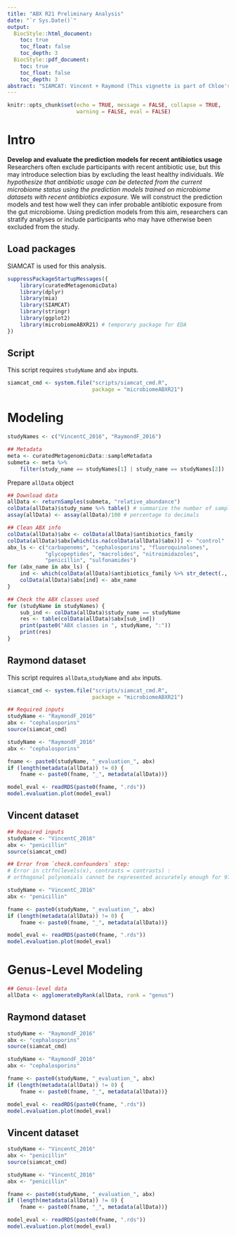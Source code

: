 ```yaml
---
title: "ABX R21 Preliminary Analysis"
date: "`r Sys.Date()`"
output:
  BiocStyle::html_document:
    toc: true
    toc_float: false
    toc_depth: 3
  BiocStyle::pdf_document:
    toc: true
    toc_float: false
    toc_depth: 3
abstract: "SIAMCAT: Vincent + Raymond (This vignette is part of Chloe's thesis Aim3.)"
---
```


```r
knitr::opts_chunk$set(echo = TRUE, message = FALSE, collapse = TRUE, 
                      warning = FALSE, eval = FALSE)
```

# Intro
**Develop and evaluate the prediction models for recent antibiotics usage**    
Researchers often exclude participants with recent antibiotic use, but this may introduce selection bias by excluding the least healthy individuals. *We hypothesize that antibiotic usage can be detected from the current microbiome status using the prediction models trained on microbiome datasets with recent antibiotics exposure.* We will construct the prediction models and test how well they can infer probable antibiotic exposure from the gut microbiome. Using prediction models from this aim, researchers can stratify analyses or include participants who may have otherwise been excluded from the study.

## Load packages
SIAMCAT is used for this analysis.
```r
suppressPackageStartupMessages({
    library(curatedMetagenomicData)
    library(dplyr)
    library(mia)
    library(SIAMCAT)
    library(stringr)
    library(ggplot2)
    library(microbiomeABXR21) # temporary package for EDA
})
```

## Script
This script requires `studyName` and `abx` inputs.
```r
siamcat_cmd <- system.file("scripts/siamcat_cmd.R", 
                           package = "microbiomeABXR21")
```

# Modeling
```r
studyNames <- c("VincentC_2016", "RaymondF_2016")

## Metadata
meta <- curatedMetagenomicData::sampleMetadata
submeta <- meta %>% 
    filter(study_name == studyNames[1] | study_name == studyNames[2])
```            

Prepare `allData` object
```r
## Download data
allData <- returnSamples(submeta, "relative_abundance")
colData(allData)$study_name %>% table() # summarize the number of samples
assay(allData) <- assay(allData)/100 # percentage to decimals

## Clean ABX info
colData(allData)$abx <- colData(allData)$antibiotics_family
colData(allData)$abx[which(is.na(colData(allData)$abx))] <- "control"
abx_ls <- c("carbapenems", "cephalosporins", "fluoroquinolones",
            "glycopeptides", "macrolides", "nitroimidazoles",
            "penicillin", "sulfonamides")
for (abx_name in abx_ls) {
    ind <- which(colData(allData)$antibiotics_family %>% str_detect(., abx_name))
    colData(allData)$abx[ind] <- abx_name
}
```

```r
## Check the ABX classes used
for (studyName in studyNames) {
    sub_ind <- colData(allData)$study_name == studyName
    res <- table(colData(allData)$abx[sub_ind])
    print(paste0("ABX classes in ", studyName, ":"))
    print(res)
}
```


## Raymond dataset
This script requires `allData`,`studyName` and `abx` inputs.
```r
siamcat_cmd <- system.file("scripts/siamcat_cmd.R", 
                           package = "microbiomeABXR21")
```

```r
## Required inputs
studyName <- "RaymondF_2016"
abx <- "cephalosporins"
source(siamcat_cmd)
```

```r
studyName <- "RaymondF_2016"
abx <- "cephalosporins"

fname <- paste0(studyName, "_evaluation_", abx)
if (length(metadata(allData)) != 0) {
    fname <- paste0(fname, "_", metadata(allData))}

model_eval <- readRDS(paste0(fname, ".rds"))
model.evaluation.plot(model_eval)
```

## Vincent dataset
```r
## Required inputs
studyName <- "VincentC_2016"
abx <- "penicillin"
source(siamcat_cmd)

## Error from `check.confounders` step:      
# Error in ctrfn(levels(x), contrasts = contrasts) :
# orthogonal polynomials cannot be represented accurately enough for 97 degrees of freedom
```

```r
studyName <- "VincentC_2016"
abx <- "penicillin"

fname <- paste0(studyName, "_evaluation_", abx)
if (length(metadata(allData)) != 0) {
    fname <- paste0(fname, "_", metadata(allData))}

model_eval <- readRDS(paste0(fname, ".rds"))
model.evaluation.plot(model_eval)
```


# Genus-Level Modeling
```r
## Genus-level data
allData <- agglomerateByRank(allData, rank = "genus")
```

## Raymond dataset
```r
studyName <- "RaymondF_2016"
abx <- "cephalosporins"
source(siamcat_cmd)
```

```r
studyName <- "RaymondF_2016"
abx <- "cephalosporins"

fname <- paste0(studyName, "_evaluation_", abx)
if (length(metadata(allData)) != 0) {
    fname <- paste0(fname, "_", metadata(allData))}

model_eval <- readRDS(paste0(fname, ".rds"))
model.evaluation.plot(model_eval)
```

## Vincent dataset
```r
studyName <- "VincentC_2016"
abx <- "penicillin"
source(siamcat_cmd)
```

```r
studyName <- "VincentC_2016"
abx <- "penicillin"

fname <- paste0(studyName, "_evaluation_", abx)
if (length(metadata(allData)) != 0) {
    fname <- paste0(fname, "_", metadata(allData))}

model_eval <- readRDS(paste0(fname, ".rds"))
model.evaluation.plot(model_eval)
```
